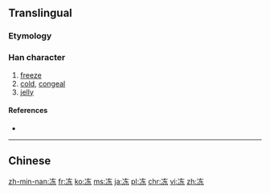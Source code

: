 {{also|凍}}
==Translingual==

===Etymology===
{{Han simp|凍|f=東|t=东}}

===Han character===
{{Han char|rn=15|rad=冫|as=05|sn=7|four=30104|canj=IMKD|ids=⿰[[冫]][[东]]}}

# [[freeze]]
# [[cold]], [[congeal]]
# [[jelly]]

====References====
* {{Han ref|kx=0132.071|hdz=10295.150|uh=51BB|ud=20923}}

----

==Chinese==
{{zh-see|凍}}

[[zh-min-nan:冻]]
[[fr:冻]]
[[ko:冻]]
[[ms:冻]]
[[ja:冻]]
[[pl:冻]]
[[chr:冻]]
[[vi:冻]]
[[zh:冻]]